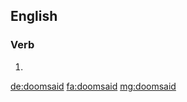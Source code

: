 ==English==

===Verb===
{{head|en}}

# {{en-past of|doomsay}}

[[de:doomsaid]]
[[fa:doomsaid]]
[[mg:doomsaid]]